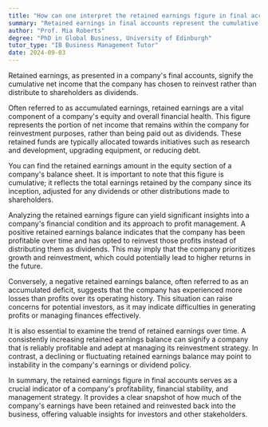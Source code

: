 ```yaml
---
title: "How can one interpret the retained earnings figure in final accounts?"
summary: "Retained earnings in final accounts represent the cumulative net income that a company has reinvested or kept, rather than distributed as dividends."
author: "Prof. Mia Roberts"
degree: "PhD in Global Business, University of Edinburgh"
tutor_type: "IB Business Management Tutor"
date: 2024-09-03
---
```


Retained earnings, as presented in a company's final accounts, signify the cumulative net income that the company has chosen to reinvest rather than distribute to shareholders as dividends.

Often referred to as accumulated earnings, retained earnings are a vital component of a company's equity and overall financial health. This figure represents the portion of net income that remains within the company for reinvestment purposes, rather than being paid out as dividends. These retained funds are typically allocated towards initiatives such as research and development, upgrading equipment, or reducing debt.

You can find the retained earnings amount in the equity section of a company's balance sheet. It is important to note that this figure is cumulative; it reflects the total earnings retained by the company since its inception, adjusted for any dividends or other distributions made to shareholders.

Analyzing the retained earnings figure can yield significant insights into a company's financial condition and its approach to profit management. A positive retained earnings balance indicates that the company has been profitable over time and has opted to reinvest those profits instead of distributing them as dividends. This may imply that the company prioritizes growth and reinvestment, which could potentially lead to higher returns in the future.

Conversely, a negative retained earnings balance, often referred to as an accumulated deficit, suggests that the company has experienced more losses than profits over its operating history. This situation can raise concerns for potential investors, as it may indicate difficulties in generating profits or managing finances effectively.

It is also essential to examine the trend of retained earnings over time. A consistently increasing retained earnings balance can signify a company that is reliably profitable and adept at managing its reinvestment strategy. In contrast, a declining or fluctuating retained earnings balance may point to instability in the company's earnings or dividend policy.

In summary, the retained earnings figure in final accounts serves as a crucial indicator of a company's profitability, financial stability, and management strategy. It provides a clear snapshot of how much of the company's earnings have been retained and reinvested back into the business, offering valuable insights for investors and other stakeholders.
    